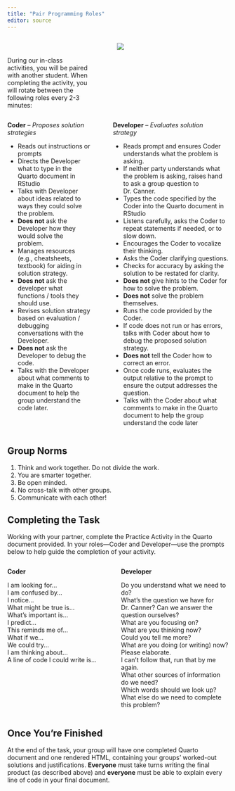 ---
title: "Pair Programming Roles"
editor: source
---

::: columns
::: {.column width="40%"}

</br>

During our in-class activities, you will be paired with another student. When completing the activity, you will rotate between the following roles every 2-3 minutes:
:::

::: {.column width="5%"}
:::

::: {.column width="55%"}
![](../weeks/images/cat_programmer.png)      
:::
:::

::: columns
::: {.column width="41%"}
**Coder** -- *Proposes solution strategies*

-   Reads out instructions or prompts
-   Directs the Developer what to type in the Quarto document in RStudio
-   Talks with Developer about ideas related to ways they could solve the
problem.
-   **Does not** ask the Developer how they would solve the problem. 
-   Manages resources (e.g., cheatsheets, textbook) for aiding in solution 
strategy. 
-   **Does not** ask the developer what functions / tools they should use. 
-   Revises solution strategy based on evaluation / debugging conversations 
with the Developer. 
-   **Does not** ask the Developer to debug the code. 
-   Talks with the Developer about what comments to make in the Quarto document
to help the group understand the code later. 
:::

::: {.column width="2%"}
:::

::: {.column width="57%"}
**Developer** -- *Evaluates solution strategy*

-   Reads prompt and ensures Coder understands what the problem is asking. 
-   If neither party understands what the problem is asking, raises hand to 
ask a group question to Dr. Canner. 
-   Types the code specified by the Coder into the Quarto document in RStudio
-   Listens carefully, asks the Coder to repeat statements if needed, or to slow
down.
-   Encourages the Coder to vocalize their thinking.
-   Asks the Coder clarifying questions.
-   Checks for accuracy by asking the solution to be restated for clarity.
-   **Does not** give hints to the Coder for how to solve the problem. 
-   **Does not** solve the problem themselves. 
-   Runs the code provided by the Coder. 
-   If code does not run or has errors, talks with Coder about how to debug
the proposed solution strategy. 
-   **Does not** tell the Coder how to correct an error.
-   Once code runs, evaluates the output relative to the prompt to ensure the
output addresses the question. 
-   Talks with the Coder about what comments to make in the Quarto document
to help the group understand the code later
:::
:::

## Group Norms

1.  Think and work together. Do not divide the work.
2.  You are smarter together.
3.  Be open minded. 
4.  No cross-talk with other groups.
5.  Communicate with each other! 

<!-- add in norms outlined in Week 1 -->

## Completing the Task

Working with your partner, complete the Practice Activity in the Quarto document
provided. In your roles---Coder and Developer---use the prompts below to help
guide the completion of your activity.

::: columns
::: {.column width="45%"}
**Coder**

I am looking for...\
I am confused by...\
I notice...\
What might be true is...\
What’s important is...\
I predict...\
This reminds me of...\
What if we...\
We could try...\
I am thinking about...\
A line of code I could write is...
:::

::: {.column width="2%"}
:::

::: {.column width="53%"}
**Developer**

<!-- Facilitator -->
Do you understand what we need to do?  
What's the question we have for Dr. Canner? Can we answer the question ourselves?  
What are you focusing on?  
What are you thinking now?  
Could you tell me more?  
What are you doing (or writing) now? Please elaborate.  
I can’t follow that, run that by me again.  
<!-- Resource Manager -->
What other sources of information do we need?  
Which words should we look up?  
What else do we need to complete this problem?  
:::
:::

## Once You're Finished

At the end of the task, your group will have one completed Quarto document and
one rendered HTML, containing your groups’ worked-out solutions and
justifications. **Everyone** must take turns writing the final product (as
described above) and **everyone** must be able to explain every line of code in
your final document.
